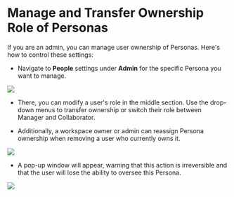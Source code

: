 # Manage and Transfer Ownership Role of Personas


If you are an admin, you can manage user ownership of Personas. Here's how to control these settings:

* Navigate to **People** settings under **Admin** for the specific Persona you want to manage.&#x20;

![](/TrainingHome@3x\(10\).png)

* There, you can modify a user's role in the middle section. Use the drop-down menus to transfer ownership or switch their role between Manager and Collaborator.

* Additionally, a workspace owner or admin can reassign Persona ownership when removing a user who currently owns it.

![](/TrainingHome@3x\(11\).png)

* A pop-up window will appear, warning that this action is irreversible and that the user will lose the ability to oversee this Persona.

![](/TrainingHome@3x\(12\).png)

